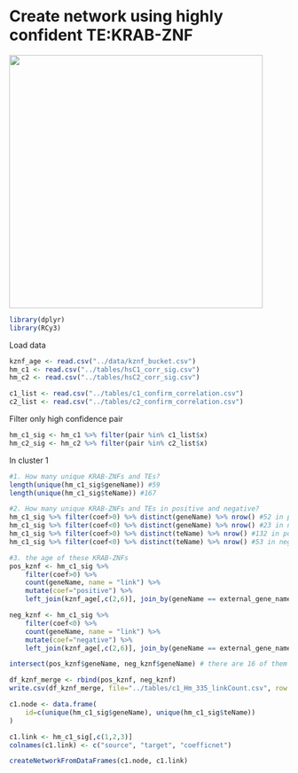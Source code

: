# Create network using highly confident TE:KRAB-ZNF

![](/figures/c1_335_hm_network.png){width="457"}

```r
library(dplyr)
library(RCy3)
```

Load data

```r
kznf_age <- read.csv("../data/kznf_bucket.csv")
hm_c1 <- read.csv("../tables/hsC1_corr_sig.csv")
hm_c2 <- read.csv("../tables/hsC2_corr_sig.csv")

c1_list <- read.csv("../tables/c1_confirm_correlation.csv")
c2_list <- read.csv("../tables/c2_confirm_correlation.csv")
```

Filter only high confidence pair

```r
hm_c1_sig <- hm_c1 %>% filter(pair %in% c1_list$x)
hm_c2_sig <- hm_c2 %>% filter(pair %in% c2_list$x)
```

In cluster 1

```r
#1. How many unique KRAB-ZNFs and TEs?
length(unique(hm_c1_sig$geneName)) #59
length(unique(hm_c1_sig$teName)) #167

#2. How many unique KRAB-ZNFs and TEs in positive and negative?
hm_c1_sig %>% filter(coef>0) %>% distinct(geneName) %>% nrow() #52 in positive
hm_c1_sig %>% filter(coef<0) %>% distinct(geneName) %>% nrow() #23 in negative
hm_c1_sig %>% filter(coef>0) %>% distinct(teName) %>% nrow() #132 in positive
hm_c1_sig %>% filter(coef<0) %>% distinct(teName) %>% nrow() #53 in negative

#3. the age of these KRAB-ZNFs
pos_kznf <- hm_c1_sig %>% 
    filter(coef>0) %>% 
    count(geneName, name = "link") %>%
    mutate(coef="positive") %>%
    left_join(kznf_age[,c(2,6)], join_by(geneName == external_gene_name))

neg_kznf <- hm_c1_sig %>%
    filter(coef<0) %>%
    count(geneName, name = "link") %>%
    mutate(coef="negative") %>%
    left_join(kznf_age[,c(2,6)], join_by(geneName == external_gene_name))

intersect(pos_kznf$geneName, neg_kznf$geneName) # there are 16 of them have both positive and negative correlation

df_kznf_merge <- rbind(pos_kznf, neg_kznf)
write.csv(df_kznf_merge, file="../tables/c1_Hm_335_linkCount.csv", row.names=FALSE)

c1.node <- data.frame(
    id=c(unique(hm_c1_sig$geneName), unique(hm_c1_sig$teName))
)

c1.link <- hm_c1_sig[,c(1,2,3)]
colnames(c1.link) <- c("source", "target", "coefficnet")

createNetworkFromDataFrames(c1.node, c1.link)
```
